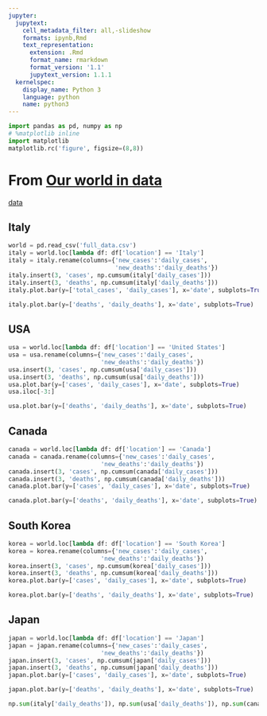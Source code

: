 ```yaml
---
jupyter:
  jupytext:
    cell_metadata_filter: all,-slideshow
    formats: ipynb,Rmd
    text_representation:
      extension: .Rmd
      format_name: rmarkdown
      format_version: '1.1'
      jupytext_version: 1.1.1
  kernelspec:
    display_name: Python 3
    language: python
    name: python3
---
```


```python
import pandas as pd, numpy as np
# %matplotlib inline
import matplotlib
matplotlib.rc('figure', figsize=(8,8))
```

# From [Our world in data](https://ourworldindata.org/coronavirus-data)
[data](https://covid.ourworldindata.org/data/ecdc/full_data.csv)

## Italy

```python
world = pd.read_csv('full_data.csv')
italy = world.loc[lambda df: df['location'] == 'Italy']
italy = italy.rename(columns={'new_cases':'daily_cases',
                              'new_deaths':'daily_deaths'})
italy.insert(3, 'cases', np.cumsum(italy['daily_cases']))
italy.insert(3, 'deaths', np.cumsum(italy['daily_deaths']))
italy.plot.bar(y=['total_cases', 'daily_cases'], x='date', subplots=True)            
```

```python
italy.plot.bar(y=['deaths', 'daily_deaths'], x='date', subplots=True)
```

## USA 

```python
usa = world.loc[lambda df: df['location'] == 'United States']
usa = usa.rename(columns={'new_cases':'daily_cases',
                          'new_deaths':'daily_deaths'})
usa.insert(3, 'cases', np.cumsum(usa['daily_cases']))
usa.insert(3, 'deaths', np.cumsum(usa['daily_deaths']))
usa.plot.bar(y=['cases', 'daily_cases'], x='date', subplots=True)   
usa.iloc[-3:]
```

```python
usa.plot.bar(y=['deaths', 'daily_deaths'], x='date', subplots=True)
```

## Canada

```python
canada = world.loc[lambda df: df['location'] == 'Canada']
canada = canada.rename(columns={'new_cases':'daily_cases',
                          'new_deaths':'daily_deaths'})
canada.insert(3, 'cases', np.cumsum(canada['daily_cases']))
canada.insert(3, 'deaths', np.cumsum(canada['daily_deaths']))
canada.plot.bar(y=['cases', 'daily_cases'], x='date', subplots=True)            
```

```python
canada.plot.bar(y=['deaths', 'daily_deaths'], x='date', subplots=True)
```

## South Korea

```python
korea = world.loc[lambda df: df['location'] == 'South Korea']
korea = korea.rename(columns={'new_cases':'daily_cases',
                          'new_deaths':'daily_deaths'})
korea.insert(3, 'cases', np.cumsum(korea['daily_cases']))
korea.insert(3, 'deaths', np.cumsum(korea['daily_deaths']))
korea.plot.bar(y=['cases', 'daily_cases'], x='date', subplots=True)            
```

```python
korea.plot.bar(y=['deaths', 'daily_deaths'], x='date', subplots=True)
```

## Japan

```python
japan = world.loc[lambda df: df['location'] == 'Japan']
japan = japan.rename(columns={'new_cases':'daily_cases',
                          'new_deaths':'daily_deaths'})
japan.insert(3, 'cases', np.cumsum(japan['daily_cases']))
japan.insert(3, 'deaths', np.cumsum(japan['daily_deaths']))
japan.plot.bar(y=['cases', 'daily_cases'], x='date', subplots=True)            
```

```python
japan.plot.bar(y=['deaths', 'daily_deaths'], x='date', subplots=True)
```

```python
np.sum(italy['daily_deaths']), np.sum(usa['daily_deaths']), np.sum(canada['daily_deaths'])
```

```python

```
